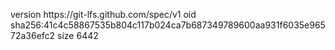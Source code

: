 version https://git-lfs.github.com/spec/v1
oid sha256:41c4c58867535b804c117b024ca7b687349789600aa931f6035e96572a36efc2
size 6442
